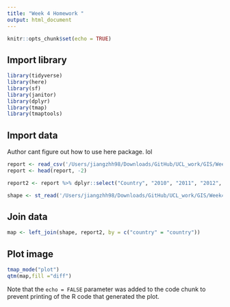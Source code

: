 ```yaml
---
title: "Week 4 Homework "
output: html_document
---
```


```r
knitr::opts_chunk$set(echo = TRUE)
```

## Import library

```r
library(tidyverse)
library(here)
library(sf)
library(janitor)
library(dplyr)
library(tmap)
library(tmaptools)
```

## Import data

Author cant figure out how to use here package. lol

```r
report <- read_csv('/Users/jiangzhh98/Downloads/GitHub/UCL_work/GIS/Week4/Gender Inequality Index (GII).csv' , skip = 5,na = "..")
report <- head(report, -2)

report2 <- report %>% dplyr::select("Country", "2010", "2011", "2012", "2013", "2014", "2015", "2016", "2017", "2018", "2019") %>% clean_names() %>% mutate(diff=x2019-x2010)

shape <- st_read('/Users/jiangzhh98/Downloads/GitHub/UCL_work/GIS/Week4/World_Countries_(Generalized)/World_Countries__Generalized_.shp') %>% clean_names()
```

## Join data

```r
map <- left_join(shape, report2, by = c("country" = "country"))
```

## Plot image

```r
tmap_mode("plot")
qtm(map,fill ="diff")
```

Note that the `echo = FALSE` parameter was added to the code chunk to prevent printing of the R code that generated the plot.
